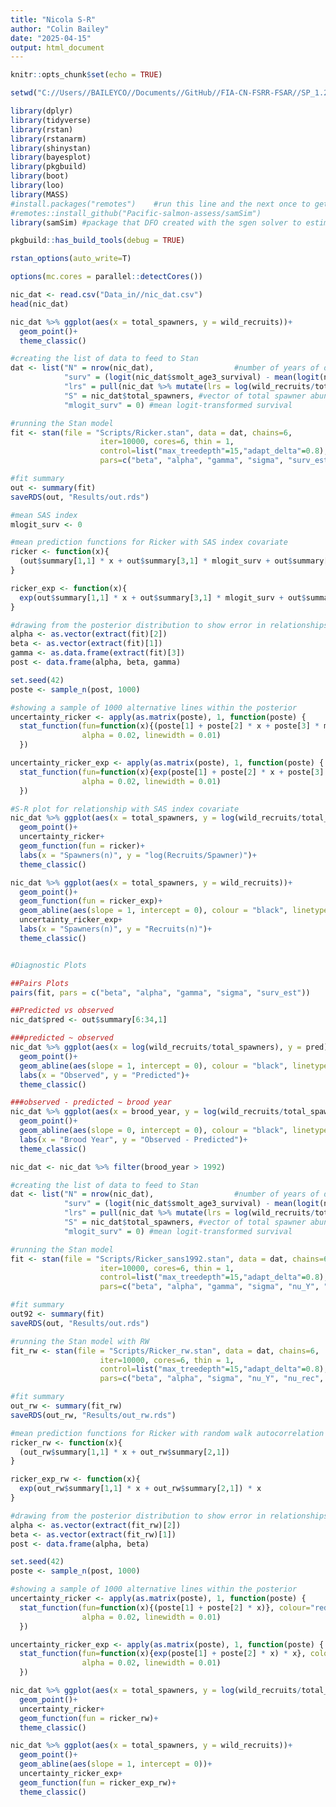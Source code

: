 ```yaml
---
title: "Nicola S-R"
author: "Colin Bailey"
date: "2025-04-15"
output: html_document
---
```


```r
knitr::opts_chunk$set(echo = TRUE)

setwd("C://Users//BAILEYCO//Documents//GitHub//FIA-CN-FSRR-FSAR//SP_1.2")

library(dplyr)
library(tidyverse)
library(rstan)
library(rstanarm)
library(shinystan)
library(bayesplot)
library(pkgbuild)
library(boot)
library(loo)
library(MASS)
#install.packages("remotes")    #run this line and the next once to get access to the sgen solver that DFO has developed
#remotes::install_github("Pacific-salmon-assess/samSim")  
library(samSim) #package that DFO created with the sgen solver to estimate sgen given stock recruit parameters

pkgbuild::has_build_tools(debug = TRUE)

rstan_options(auto_write=T)

options(mc.cores = parallel::detectCores())

nic_dat <- read.csv("Data_in//nic_dat.csv")
head(nic_dat)
```


```r

nic_dat %>% ggplot(aes(x = total_spawners, y = wild_recruits))+
  geom_point()+
  theme_classic()

```


```r

#creating the list of data to feed to Stan
dat <- list("N" = nrow(nic_dat),                  #number of years of data
            "surv" = (logit(nic_dat$smolt_age3_survival) - mean(logit(nic_dat$smolt_age3_survival))) / sd(logit(nic_dat$smolt_age3_survival)), #logit-transformed smolt to age 3 adult survival
            "lrs" = pull(nic_dat %>% mutate(lrs = log(wild_recruits/total_spawners)) %>% dplyr::select(lrs)),  #log natural origin recruits per spawner (HO & NO)
            "S" = nic_dat$total_spawners, #vector of total spawner abundance
            "mlogit_surv" = 0) #mean logit-transformed survival

#running the Stan model
fit <- stan(file = "Scripts/Ricker.stan", data = dat, chains=6,
                    iter=10000, cores=6, thin = 1,
                    control=list("max_treedepth"=15,"adapt_delta"=0.8),
                    pars=c("beta", "alpha", "gamma", "sigma", "surv_est", "nu_Y", "mu_gamma_Y", "nu_rec", "srep", "smsy_85", "smsy", "umsy"))

#fit summary
out <- summary(fit)
saveRDS(out, "Results/out.rds")

```


```r

#mean SAS index
mlogit_surv <- 0

#mean prediction functions for Ricker with SAS index covariate
ricker <- function(x){
  (out$summary[1,1] * x + out$summary[3,1] * mlogit_surv + out$summary[2,1])
}

ricker_exp <- function(x){
  exp(out$summary[1,1] * x + out$summary[3,1] * mlogit_surv + out$summary[2,1]) * x
}

#drawing from the posterior distribution to show error in relationships
alpha <- as.vector(extract(fit)[2])
beta <- as.vector(extract(fit)[1])
gamma <- as.data.frame(extract(fit)[3])
post <- data.frame(alpha, beta, gamma)

set.seed(42)
poste <- sample_n(post, 1000)

#showing a sample of 1000 alternative lines within the posterior
uncertainty_ricker <- apply(as.matrix(poste), 1, function(poste) {
  stat_function(fun=function(x){(poste[1] + poste[2] * x + poste[3] * mlogit_surv)}, colour="blue",
                alpha = 0.02, linewidth = 0.01)
  })

uncertainty_ricker_exp <- apply(as.matrix(poste), 1, function(poste) {
  stat_function(fun=function(x){exp(poste[1] + poste[2] * x + poste[3] * mlogit_surv) * x}, colour="blue",
                alpha = 0.02, linewidth = 0.01)
  })

#S-R plot for relationship with SAS index covariate
nic_dat %>% ggplot(aes(x = total_spawners, y = log(wild_recruits/total_spawners)))+
  geom_point()+
  uncertainty_ricker+
  geom_function(fun = ricker)+
  labs(x = "Spawners(n)", y = "log(Recruits/Spawner)")+
  theme_classic()

nic_dat %>% ggplot(aes(x = total_spawners, y = wild_recruits))+
  geom_point()+
  geom_function(fun = ricker_exp)+
  geom_abline(aes(slope = 1, intercept = 0), colour = "black", linetype = "dashed")+
  uncertainty_ricker_exp+
  labs(x = "Spawners(n)", y = "Recruits(n)")+
  theme_classic()


#Diagnostic Plots

##Pairs Plots
pairs(fit, pars = c("beta", "alpha", "gamma", "sigma", "surv_est"))

##Predicted vs observed
nic_dat$pred <- out$summary[6:34,1]

###predicted ~ observed
nic_dat %>% ggplot(aes(x = log(wild_recruits/total_spawners), y = pred))+
  geom_point()+
  geom_abline(aes(slope = 1, intercept = 0), colour = "black", linetype = "dashed")+
  labs(x = "Observed", y = "Predicted")+
  theme_classic()

###observed - predicted ~ brood year
nic_dat %>% ggplot(aes(x = brood_year, y = log(wild_recruits/total_spawners) - pred))+
  geom_point()+
  geom_abline(aes(slope = 0, intercept = 0), colour = "black", linetype = "dashed")+
  labs(x = "Brood Year", y = "Observed - Predicted")+
  theme_classic()

```


```r
nic_dat <- nic_dat %>% filter(brood_year > 1992)

#creating the list of data to feed to Stan
dat <- list("N" = nrow(nic_dat),                  #number of years of data
            "surv" = (logit(nic_dat$smolt_age3_survival) - mean(logit(nic_dat$smolt_age3_survival))) / sd(logit(nic_dat$smolt_age3_survival)), #logit-transformed smolt to age 3 adult survival
            "lrs" = pull(nic_dat %>% mutate(lrs = log(wild_recruits/total_spawners)) %>% dplyr::select(lrs)),  #log natural origin recruits per spawner (HO & NO)
            "S" = nic_dat$total_spawners, #vector of total spawner abundance
            "mlogit_surv" = 0) #mean logit-transformed survival

#running the Stan model
fit <- stan(file = "Scripts/Ricker_sans1992.stan", data = dat, chains=6,
                    iter=10000, cores=6, thin = 1,
                    control=list("max_treedepth"=15,"adapt_delta"=0.8),
                    pars=c("beta", "alpha", "gamma", "sigma", "nu_Y", "mu_gamma_Y", "nu_rec", "srep", "smsy_85", "smsy", "umsy"))

#fit summary
out92 <- summary(fit)
saveRDS(out, "Results/out.rds")

#running the Stan model with RW
fit_rw <- stan(file = "Scripts/Ricker_rw.stan", data = dat, chains=6,
                    iter=10000, cores=6, thin = 1,
                    control=list("max_treedepth"=15,"adapt_delta"=0.8),
                    pars=c("beta", "alpha", "sigma", "nu_Y", "nu_rec", "srep", "smsy_85", "smsy", "umsy"))

#fit summary
out_rw <- summary(fit_rw)
saveRDS(out_rw, "Results/out_rw.rds")


```


```r

#mean prediction functions for Ricker with random walk autocorrelation and no SAS index parameter
ricker_rw <- function(x){
  (out_rw$summary[1,1] * x + out_rw$summary[2,1])
}

ricker_exp_rw <- function(x){
  exp(out_rw$summary[1,1] * x + out_rw$summary[2,1]) * x
}

#drawing from the posterior distribution to show error in relationships
alpha <- as.vector(extract(fit_rw)[2])
beta <- as.vector(extract(fit_rw)[1])
post <- data.frame(alpha, beta)

set.seed(42)
poste <- sample_n(post, 1000)

#showing a sample of 1000 alternative lines within the posterior
uncertainty_ricker <- apply(as.matrix(poste), 1, function(poste) {
  stat_function(fun=function(x){(poste[1] + poste[2] * x)}, colour="red",
                alpha = 0.02, linewidth = 0.01)
  })

uncertainty_ricker_exp <- apply(as.matrix(poste), 1, function(poste) {
  stat_function(fun=function(x){exp(poste[1] + poste[2] * x) * x}, colour="red",
                alpha = 0.02, linewidth = 0.01)
  })

nic_dat %>% ggplot(aes(x = total_spawners, y = log(wild_recruits/total_spawners)))+
  geom_point()+
  uncertainty_ricker+
  geom_function(fun = ricker_rw)+
  theme_classic()

nic_dat %>% ggplot(aes(x = total_spawners, y = wild_recruits))+
  geom_point()+
  geom_abline(aes(slope = 1, intercept = 0))+
  uncertainty_ricker_exp+
  geom_function(fun = ricker_exp_rw)+
  theme_classic()

```